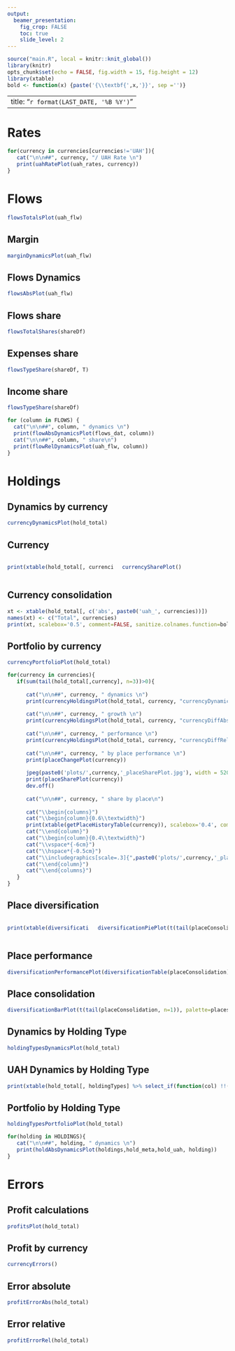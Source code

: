```yaml
---
output:
  beamer_presentation:
    fig_crop: FALSE
    toc: true
    slide_level: 2
---
```


```r
source("main.R", local = knitr::knit_global())
library(knitr)
opts_chunk$set(echo = FALSE, fig.width = 15, fig.height = 12)
library(xtable)
bold <- function(x) {paste('{\\textbf{',x,'}}', sep ='')}
```

---
title: "`r format(LAST_DATE, '%B %Y')`"
---

# Rates

```r
for(currency in currencies[currencies!='UAH']){
   cat("\n\n##", currency, "/ UAH Rate \n")
   print(uahRatePlot(uah_rates, currency))
}
```

# Flows
```r
flowsTotalsPlot(uah_flw)
```

## Margin
```r
marginDynamicsPlot(uah_flw)
```

## Flows Dynamics
```r
flowsAbsPlot(uah_flw)
```

## Flows share

```r
flowsTotalShares(shareDf)
```

## Expenses share

```r
flowsTypeShare(shareDf, T)
```

## Income share

```r
flowsTypeShare(shareDf)
```

```r
for (column in FLOWS) {
  cat("\n\n##", column, " dynamics \n")
  print(flowAbsDynamicsPlot(flows_dat, column))
  cat("\n\n##", column, " share\n")
  print(flowRelDynamicsPlot(uah_flw, column))
}
```

# Holdings

## Dynamics by currency 
```r
currencyDynamicsPlot(hold_total)
```

## Currency
:::::: {.columns}
::: {.column width="60%"}
```r
print(xtable(hold_total[, currencies]), scalebox='0.5', comment=FALSE, sanitize.colnames.function=bold, sanitize.rownames.function=bold)
```
:::

::: {.column width="60%"}
```r
currencySharePlot()
```
:::
::::::

## Currency consolidation

```r
xt <- xtable(hold_total[, c('abs', paste0('uah_', currencies))])
names(xt) <- c("Total", currencies)
print(xt, scalebox='0.5', comment=FALSE, sanitize.colnames.function=bold, sanitize.rownames.function=bold)
```

## Portfolio by currency 
```r
currencyPortfolioPlot(hold_total)
```

```r
for(currency in currencies){
   if(sum(tail(hold_total[,currency], n=3))>0){
      
      cat("\n\n##", currency, " dynamics \n")
      print(currencyHoldingsPlot(hold_total, currency, "currencyDynamics"))
      
      cat("\n\n##", currency, " growth \n")
      print(currencyHoldingsPlot(hold_total, currency, "currencyDiffAbs"))
      
      cat("\n\n##", currency, " performance \n")
      print(currencyHoldingsPlot(hold_total, currency, "currencyDiffRel"))
      
      cat("\n\n##", currency, " by place performance \n")
      print(placeChangePlot(currency))
      
      jpeg(paste0('plots/',currency,'_placeSharePlot.jpg'), width = 520, height = 548)
      print(placeSharePlot(currency))
      dev.off()
      
      cat("\n\n##", currency, " share by place\n")
      
      cat("\\begin{columns}")
      cat("\\begin{column}{0.6\\textwidth}")
      print(xtable(getPlaceHistoryTable(currency)), scalebox='0.4', comment=FALSE, sanitize.colnames.function=bold, sanitize.rownames.function=bold)
      cat("\\end{column}")
      cat("\\begin{column}{0.4\\textwidth}")
      cat("\\vspace*{-6cm}")
      cat("\\hspace*{-0.5cm}")
      cat("\\includegraphics[scale=.3]{",paste0('plots/',currency,'_placeSharePlot.jpg'),"}")
      cat("\\end{column}")
      cat("\\end{columns}")
   }
}
```

## Place diversification

:::::: {.columns}
::: {.column width="50%"}
```r
print(xtable(diversificationTable(placeConsolidation, pretty=T)), scalebox='0.5', comment=FALSE, sanitize.colnames.function=bold, sanitize.rownames.function=bold)
```
:::
::: {.column width="80%"}
```r
diversificationPiePlot(t(tail(placeConsolidation, n=1)), palette=placesScale)
```
:::
::::::

## Place performance
```r
diversificationPerformancePlot(diversificationTable(placeConsolidation))
```

## Place consolidation
```r
diversificationBarPlot(t(tail(placeConsolidation, n=1)), palette=placesScale)
```

## Dynamics by Holding Type 
```r
holdingTypesDynamicsPlot(hold_total)
```

## UAH Dynamics by Holding Type
```r
print(xtable(hold_total[, holdingTypes] %>% select_if(function(col) !!(sum(tail(col, n=6))) )), scalebox='0.4', comment=FALSE, sanitize.colnames.function=bold, sanitize.rownames.function=bold)
```

## Portfolio by Holding Type 
```r
holdingTypesPortfolioPlot(hold_total)
```

```r
for(holding in HOLDINGS){
   cat("\n\n##", holding, " dynamics \n")
   print(holdAbsDynamicsPlot(holdings,hold_meta,hold_uah, holding))
}
```

# Errors

## Profit calculations
```r
profitsPlot(hold_total)
```

## Profit by currency
```r
currencyErrors()
```

## Error absolute
```r
profitErrorAbs(hold_total)
```

## Error relative
```r
profitErrorRel(hold_total)
```
